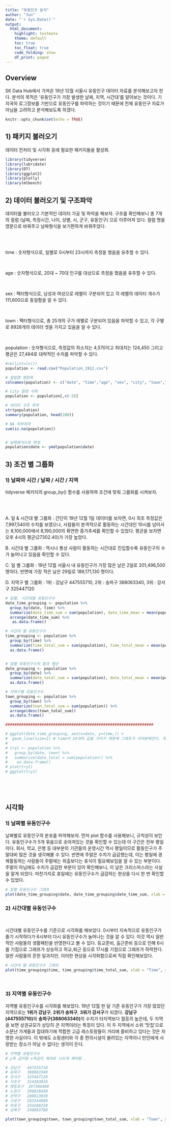```yaml
---
title: "유동인구 분석"
author: "Jun"
date: "`r Sys.Date()`"
output: 
  html_document:
    highlight: textmate
    theme: default
    toc: true
    toc_float: true
    code_folding: show
    df_print: paged
---
```


## Overview

SK Data Hub에서 가져온 19년 12월 서울시 유동인구 데이터 자료를 분석해보고자 한다. 분석의 목적은 '유동인구가 가장 발생한 날짜, 지역, 시간대'를 알아보는 것이다. 기지국의 로그정보를 기반으로 유동인구를 파악하는 것이기 때문에 전체 유동인구 자료가 아님을 고려하고 분석해보도록 하겠다. 

```r
knitr::opts_chunk$set(echo = TRUE)
```


## 1) 패키지 불러오기

데이터 전처리 및 시각화 등에 필요한 패키지들을 활성화.

```r
library(tidyverse)
library(lubridate)
library(DT)
library(ggplot2)
library(plotly)
library(mlbench)
```


## 2) 데이터 불러오기 및 구조파악

데이터를 불러오고 기본적인 데이터 가공 및 파악을 해보자. 구조를 확인해보니 총 7개의 컬럼 (날짜, 측정시간, 나이, 성별, 시, 군구, 유동인구) 으로 이루어져 있다. 컬럼 명을 영문으로 바꿔주고 날짜형식을 보기편하게 바꿔주었다.

<br><br>

time : 숫자형식으로, 일별로 0시부터 23시까지 측정을 했음을 유추할 수 있다. 

<br>

age : 숫자형식으로, 20대 ~ 70대 인구를 대상으로 측정을 했음을 유추할 수 있다. 

<br>

sex : 펙터형식으로,  남성과 여성으로 레벨이 구분되어 있고 각 레벨의 데이터 개수가 111,600으로 동일함을 알 수 있다.

<br>

town : 펙터형식으로, 총 25개의 구가 레벨로 구분되어 있음을 파악할 수 있고, 각 구별로 8928개의 데이터 셋을 가지고 있음을 알 수 있다. 

<br>

population : 숫자형식으로, 측정값의 최소치는 4,570이고 최대치는 124,450 그리고 평균은 27,484로 대략적인 수치를 파악할 수 있다. 

```r
#rm(list=ls())
population <- read.csv("Population_1912.csv")

# 컬럼명 영문화
colnames(population) <- c("date", "time","age", "sex", "city", "town","population")

# city 컬럼 삭제
population <- population[,c(-5)]

# 데이터 구조 파악
str(population)
summary(population, head(100))

# NA 여부파악
sum(is.na(population))


# 날짜형식으로 변경
population$date <- ymd(population$date)

```


## 3) 조건 별 그룹화

### 1) 날짜와 시간 / 날짜 / 시간 / 지역 

tidyverse 패키지의 group_by() 함수를 사용하여 조건에 맞춰 그룹화를 시켜보자. 

<br><br>

A. 일 & 시간대 별 그룹화 : 간단히 19년 12월 1일 데이터를 보자면, 0시 최초 측정값은 7,997,540의 수치를 보였으나, 사람들이 본격적으로 활동하는 시간대인 10시를 넘어서는 8,100,000에서 8,190,000의 확연한 증가추세를 확인할 수 있었다. 평균을 보자면 오후 4시의 평균(27302.40)가 가장 높았다. 

B. 시간대 별 그룹화 : 역시나 통상 사람이 활동하는 시간대로 진입할수록 유동인구의 수가 늘어나고 있음을 확인할 수 있다. 

C. 일 별 그룹화 : 19년 12월 서울시 내 유동인구가 가장 많은 날은 2일로 201,496,500 명이다. 반면에 가장 적은 날은 29일로 189,171,130 명이다.

D. 지역구 별 그룹화 : 1위 : 강남구	447555710, 2위 : 송파구	388063340,	3위 : 강서구	325447120	



```r

# 일별, 시간대별 유동인구수
date_time_grouping <- population %>% 
  group_by(date, time) %>% 
  summarize(date_time_sum = sum(population), date_time_mean = mean(population)) %>% 
  arrange(date_time_sum) %>% 
   as.data.frame() 

# 시간대 별 유동인구수
time_grouping <- population %>% 
  group_by(time) %>% 
  summarize(time_total_sum = sum(population), time_total_mean = mean(population)) %>% 
  as.data.frame()


# 일별 유동인구수의 합과 평균
date_grouping <- population %>% 
  group_by(date) %>% 
  summarize(date_total_sum = sum(population), date_total_mean = mean(population)) %>% 
  as.data.frame() 

# 지역구별 유동인구수  
town_grouping <- population %>% 
  group_by(town) %>% 
  summarize(town_total_sum = sum(population)) %>%
  arrange(desc(town_total_sum))
  as.data.frame()

#################################################################

# ggplot(date_time_grouping, aes(x=date, y=time,)) + 
#  geom_line(size=1) # time이 24개의 값을 가지기 때문에 그래프가 지저분해진다. 측정 단위가 1시간 단위이니 하루에도 총 24번의 측정치가 생기는 것이고, 분간할 수 없는 그래프가 나오는 것이다. 
# 
# try1 <- population %>% 
#   group_by(date, town) %>% 
#   summarize(date_total = sum(population)) %>% 
#    as.data.frame() 
# plot(try1)
# ggplot(try1)




```

<br>

## 시각화

### 1) 날짜별 유동인구수

날짜별로 유동인구의 분포를 파악해보자. 먼저 plot 함수를 사용해보니, 규칙성이 보인다. 유동인구수가 5개 묶음으로 솟아져있는 것을 확인할 수 있는데 이 구간은 전부 평일이다. 회사, 학교, 은행 등 대부분의 기관들의 운영시간 역시 평일이므로 활동인구가 주말대비 많은 것을 생각해볼 수 있다. 반면에 주말은 수치가 급감했는데, 이는 평일에 경제활동하는 사람들이 주말에는 외출보다는 휴식이 필요해보임을 알 수 있는 부분이다. 주말이 아님에도 수치가 급감한 부분이 있어 확인해보니, 이 날은 크리스마스라는 사실을 알게 되었다. 마찬가지로 휴일에는 유동인구수가 급감하는 현상을 다시 한 번 확인할 수 있었다. 

```r

# 일별 유동인구수 그래프
plot(date_time_grouping$date, date_time_grouping$date_time_sum, xlab = "Date", ylab = "Population", main= "일별 유동인구수")


```

### 2) 시간대별 유동인구수 

<br>

시간대별 유동인구수를 기준으로 시각화를 해보았다. 0시부터 지속적으로 유동인구가 줄기 시작하다가 6시부터 다시 유동인구수가 늘어나는 것을 알 수 있다. 이것 역시 일반적인 사람들의 생활패턴을 반영한다고 볼 수 있다. 등교준비, 출근준비 등으로 인해 6시를 기점으로 그래프가 상승하고 하교,퇴근 등으로 17시를 기점으로 그래프가 하락한다. 일반 사람들의 흔한 일과지만, 이러한 현상을 시각화함으로써 직접 확인해보았다. 
```r

# 시간대 별 유동인구수 그래프
plot(time_grouping$time, time_grouping$time_total_sum, xlab = "Time", ylab = "Population", main= "시간별 유동인구수")


```

<br>

### 3) 지역별 유동인구수

지역별 유동인구수를 시각화를 해보았다. 19년 12월 한 달 기준 유동인구가 가장 많았던 지역으로는 **1위가 강남구**, **2위가 송파구**, **3위가 강서구**가 되겠다. **강남구 (447555710)**와 **송파구(388063340)**의 수치가 타지역보다 월등히 높은데, 두 지역을 보면 상권규모가 상당히 큰 지역이라는 특징이 있다. 이 두 지역에서 소위 '맛집'으로 소문난 가게들과 접대하기에 적합한 고급 레스토랑들이 거리에 즐비하고 있다는 것은 자명한 사실이다. 이 밖에도 쇼핑센터와 각 종 편의시설이 몰려있는 지역이니 만인에게 사랑받는 장소가 아닐 수 없다는 생각이 든다. 

```r

# 지역별 유동인구수 
# y축 값이랑 x측값이 제대로 나오게 해야함..

# 강남구	447555710			
# 송파구	388063340			
# 강서구	325447120			
# 서초구	314383010			
# 영등포구	297386400			
# 노원구	290028450			
# 관악구	286813030			
# 구로구	263344080			
# 마포구	254268250			
# 성북구	249093780	

plot(town_grouping$town, town_grouping$town_total_sum, xlab = "Town", ylab = "Population", main= "지역별 유동인구수")
```
